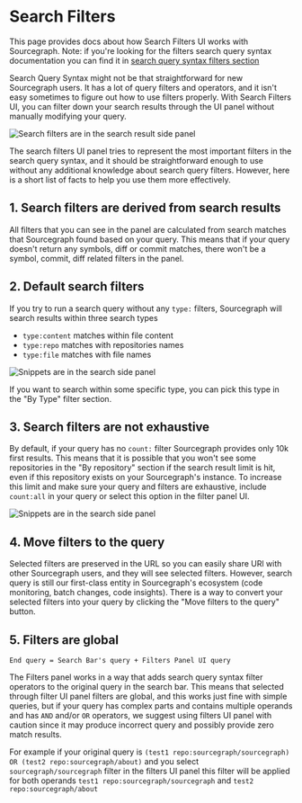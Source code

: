 # Search Filters

This page provides docs about how Search Filters UI works with Sourcegraph.
Note: if you're looking for the filters search query syntax documentation you can find it in
[search query syntax filters section](/code-search/queries#filters-all-searches)

Search Query Syntax might not be that straightforward for new Sourcegraph users. It has a lot of
query filters and operators, and it isn't easy sometimes to figure out how to use filters
properly. With Search Filters UI, you can filter down your search results through the UI panel
without manually modifying your query.

![Search filters are in the search result side panel](https://storage.googleapis.com/sourcegraph-assets/Docs/search-results-with-filters.png)

The search filters UI panel tries to represent the most important filters in the search query syntax,
and it should be straightforward enough to use without any additional knowledge about search
query filters. However, here is a short list of facts to help you use them more effectively.

## 1. Search filters are derived from search results

All filters that you can see in the panel are calculated from search matches that Sourcegraph
found based on your query. This means that if your query doesn't return any symbols, diff or commit
matches, there won't be a symbol, commit, diff related filters in the panel.

## 2. Default search filters

If you try to run a search query without any `type:` filters, Sourcegraph will search results within
three search types

- `type:content` matches within file content
- `type:repo` matches with repositories names
- `type:file` matches with file names

![Snippets are in the search side panel](https://storage.googleapis.com/sourcegraph-assets/Docs/search-filters-by-type.png)

If you want to search within some specific type, you can pick this type in the "By Type" filter section.

## 3. Search filters are not exhaustive

By default, if your query has no `count:` filter Sourcegraph provides only 10k first results.
This means that it is possible that you won't see some repositories in the "By repository" section
if the search result limit is hit, even if this repository exists on your Sourcegraph's instance.
To increase this limit and make sure your query and filters are exhaustive, include `count:all` in your query
or select this option in the filter panel UI.

![Snippets are in the search side panel](https://storage.googleapis.com/sourcegraph-assets/Docs/search-filters-exhastive.png)

## 4. Move filters to the query

Selected filters are preserved in the URL so you can easily share URl with other Sourcegraph users,
and they will see selected filters. However, search query is still our first-class entity in Sourcegraph's
ecosystem (code monitoring, batch changes, code insights). There is a way to convert your selected filters
into your query by clicking the "Move filters to the query" button.

## 5. Filters are global

`End query = Search Bar's query + Filters Panel UI query`

The Filters panel works in a way that adds search query syntax filter operators to the original query
in the search bar. This means that selected through filter UI panel filters are global, and  this
works just fine with simple queries, but if your query has complex parts and contains multiple operands
and has `AND` and/or `OR` operators, we suggest using filters UI panel with caution since it may produce
incorrect query and possibly provide zero match results.

For example if your original query is `(test1 repo:sourcegraph/sourcegraph) OR (test2 repo:sourcegraph/about)`
and you select `sourcegraph/sourcegraph` filter in the filters UI panel this filter will be applied for both
operands `test1 repo:sourcegraph/sourcegraph` and `test2 repo:sourcegraph/about`

